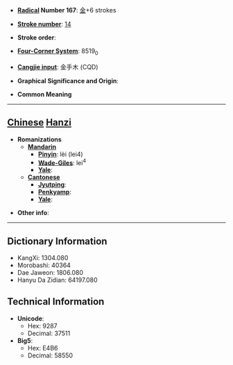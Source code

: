 * '''[[Wiktionary:Chinese radical index| Radical]] Number 167''': [[Wiktionary:Chinese radical index 金|金]]+6 strokes

* '''[[Wiktionary:Chinese total strokes index|Stroke number]]''': [[Wiktionary:Chinese total strokes index 14|14]]

* '''Stroke order''': 

* '''[[Wiktionary:Chinese four corner index|Four-Corner System]]''': 8519<sub>0</sub>

* '''[[Wiktionary:Chinese Cangjie index|Cangjie input]]''': 金手木 (CQD)

* '''Graphical Significance and Origin''': 

* '''Common Meaning'''

----

== [[Chinese]] [[Hanzi]] ==

* '''Romanizations'''
** '''[[Mandarin]]'''
*** '''[[Pinyin]]''': lèi (lei4)
*** '''[[Wade-Giles]]''': lei<sup>4</sup>
*** '''[[Yale]]''': 
** '''[[Cantonese]]'''
*** '''[[Jyutping]]''':
*** '''[[Penkyamp]]''': 
*** '''[[Yale]]''': 

* '''Other info''': 

----

== Dictionary Information ==

* KangXi: 1304.080
* Morobashi: 40364
* Dae Jaweon: 1806.080
* Hanyu Da Zidian: 64197.080

== Technical Information ==

* '''Unicode''':
** Hex: 9287
** Decimal: 37511
* '''Big5''':
** Hex: E4B6
** Decimal: 58550